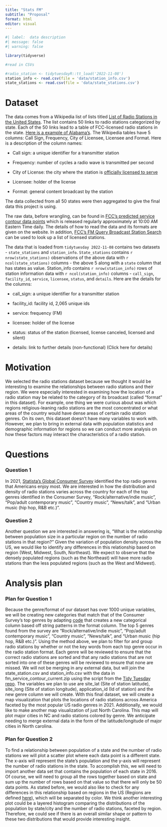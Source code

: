 ```yaml
---
title: "Stats FM"
subtitle: "Proposal"
format: html
editor: visual
---
```


```r
#| label:  data description
#| message: false
#| warning: false

library(tidyverse)

#read in CSVs

#radio_station <- tidytuesdayR::tt_load('2022-11-08')
station_info <- read.csv(file = 'data/station_info.csv')
state_stations <- read.csv(file = 'data/state_stations.csv')
```


# Dataset

The data comes from a Wikipedia list of lists titled [List of Radio Stations in the United States](<https://en.wikipedia.org/wiki/Lists_of_radio_stations_in_the_United_States>). The list contains 50 links to radio stations categorized by state. Each of the 50 links lead to a table of FCC-licensed radio stations in the state. [Here is a example of Alabama's](<https://en.wikipedia.org/wiki/List_of_radio_stations_in_Alabama>). The Wikipedia tables have 5 columns: Call Sign, Frequency, City of Licensee, Licensee and Format. Here is a description of the column names:

-   Call sign: a unique identifier for a transmitter station

-   Frequency: number of cycles a radio wave is transmitted per second

-   City of License: the city where the station is [officially licensed to serve](<https://en.wikipedia.org/wiki/City_of_license>)

-   Licensee: holder of the license

-   Format: general content broadcast by the station

The data collected from all 50 states were then aggregated to give the final data this project is using.

The raw data, before wrangling, can be found in [FCC's predicted service contour data points](<https://www.fcc.gov/media/radio/fm-service-contour-data-points>) which is released regularly approximately at 10:00 AM Eastern Time daily. The details of how to read the data and its formats are given on the website. In addition, [FCC's FM Query Broadcast Station Search](<https://www.fcc.gov/media/radio/fm-query>) can be used to look up a list of licensed stations.

The data that is loaded from `tidytuesday 2022-11-08` contains two datasets - `state_stations` and `station_info`. `State_stations` contains `r nrow(state_stations)` observations of the above data with `r ncol(state_stations)` columns - the above 5 along with a `state` column that has states as value. Station_info contains `r nrow(station_info)` rows of station information data with `r ncol(station_info)` columns - `call_sign`, `facility_id`, `service`, `licensee`, `status`, and `details`. Here are the details for the columns:

-   call_sign: a unique identifier for a transmitter station

-   facility_id: facility id, 2,065 unique ids

-   service: frequency (FM)

-   licensee: holder of the license

-   status: status of the station (licensed, license canceled, licensed and silent)

-   details: link to further details (non-functional) (Click here for details)

# Motivation

We selected the radio stations dataset because we thought it would be interesting to examine the relationships between radio stations and their region. We were especially interested in examining how the location of a radio station may be related to the category of its broadcast (called "format" in this dataset). For example, one thing we were curious about was which regions religious-leaning radio stations are the most concentrated or what areas of the country would have dense areas of certain radio station genres. On its own, this dataset doesn't have many variables to work with. However, we plan to bring in external data with population statistics and demographic information for regions so we can conduct more analysis on how these factors may interact the characteristics of a radio station.

# Questions

### Question 1

In 2021, [Statista's Global Consumer Survey](<https://www.statista.com/chart/24877/most-popular-us-radio-content/>) identified the top radio genres that Americans enjoy most. We are interested in how the distribution and density of radio stations varies across the country for each of the top genres identified in the Consumer Survey, "Rock/alternative/indie music", "Pop/adult contemporary music", "Country music", "News/talk", and "Urban music (hip hop, R&B etc.)".

### Question 2

Another question we are interested in answering is, "What is the relationship between population size in a particular region on the number of radio stations in that region?" Given the variation of population density across the US, we would like to identify any differences in this relationship based on region (West, Midwest, South, Northeast). We expect to observe that the densely populated regions (such as the Northeast) will have more radio stations than the less populated regions (such as the West and Midwest).

# Analysis plan

### Plan for Question 1

Because the genre/format of our dataset has over 1000 unique variables, we will be creating new categories that match that of the Consumer Survey's top genres by adapting [code](<https://stackoverflow.com/questions/62396968/how-can-i-group-a-column-based-off-of-a-list-of-string-patterns-in-r>) that creates a new categorical column based off string patterns in the format column. The top 5 genres found from the survey are "Rock/alternative/indie music", "Pop/adult contemporary music", "Country music", "News/talk", and "Urban music (hip hop, R&B etc.)". Using the method above, we plan to filter for and group radio stations by whether or not the key words from each top genre occur in the radio station format. Each genre will be reviewed to ensure that the correct radio stations are sorted and that any radio stations that are not sorted into one of these genres will be reviewed to ensure that none are missed.
We will not be merging in any external data, but will join the state_station.csv and station_info.csv with the data in fm_service_contour_current.zip using the script from the [Tidy Tuesday repo](<https://github.com/rfordatascience/tidytuesday/tree/master/data/2022/2022-11-08>). The variables we plan to use are site_lat (Site of station latitude), site_long (Site of station longitude), application_id (Id of station) and the new genre column we will create. With this final dataset, we will create a map visualization that plots the locations of radio stations across America faceted by the most popular US radio genres in 2021. Additionally, we would like to make another map visualization of just North Carolina. This map will plot major cities in NC and radio stations colored by genre. We anticipate needing to merge external data in the form of the latitude/longitude of major cities in North carolina.

### Plan for Question 2

To find a relationship between population of a state and the number of radio stations we will plot a scatter plot where each data point is a different state. The x-axis will represent the state's population and the y-axis will represent the number of radio stations in the state. To accomplish this, we will need to import another data set that contains the population of each state in 2016. Of course, we will need to group all the rows together based on state and sum up the number of rows based on that value so that there will only be 50 data points. As stated before, we would also like to check for any differences in this relationship based on regions in the US (Regions are defined [here](<https://vividmaps.com/regions-united-states/>)), which will be separated by color. We think another interesting plot could be a layered histogram comparing the distributions of the population by state/city and the number of radio stations, faceted by region. Therefore, we could see if there is an overall similar shape or pattern to these two distributions that would provide interesting insight.
